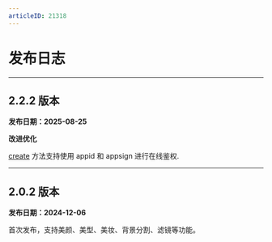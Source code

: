 ```yaml
---
articleID: 21318
---
```


# 发布日志

- - -

## 2.2.2 版本

**发布日期：2025-08-25**

**改进优化**

[create](@create) 方法支持使用 appid 和 appsign 进行在线鉴权.

---

## 2.0.2 版本

**发布日期：2024-12-06**

首次发布，支持美颜、美型、美妆、背景分割、滤镜等功能。

